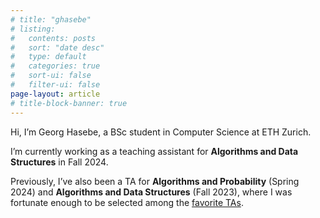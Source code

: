 ```yaml
---
# title: "ghasebe"
# listing:
#   contents: posts
#   sort: "date desc"
#   type: default
#   categories: true
#   sort-ui: false
#   filter-ui: false
page-layout: article 
# title-block-banner: true
---
```


Hi, I'm Georg Hasebe, a BSc student in Computer Science at ETH Zurich.

I'm currently working as a teaching assistant for **Algorithms and Data Structures** in Fall 2024.

Previously, I've also been a TA for **Algorithms and Probability** (Spring 2024) and **Algorithms and Data Structures** (Fall 2023), where I was fortunate enough to be selected among the [favorite TAs](https://inf.ethz.ch/news-and-events/spotlights/infk-news-channel/2023/12/vis-teaching-awards.html).